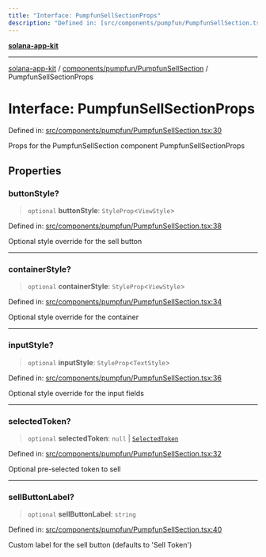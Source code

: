 ```yaml
---
title: "Interface: PumpfunSellSectionProps"
description: "Defined in: [src/components/pumpfun/PumpfunSellSection.tsx:30](https://github.com/SendArcade/solana-social-starter/blob/b27156124ee1831d644b1af765e8d55a2885cd4f/src/components/pumpfun/PumpfunSellSection.tsx#L30)"
---
```


[**solana-app-kit**](../../../../README.mdx)

***

[solana-app-kit](../../../../README.mdx) / [components/pumpfun/PumpfunSellSection](../README.mdx) / PumpfunSellSectionProps

# Interface: PumpfunSellSectionProps

Defined in: [src/components/pumpfun/PumpfunSellSection.tsx:30](https://github.com/SendArcade/solana-social-starter/blob/b27156124ee1831d644b1af765e8d55a2885cd4f/src/components/pumpfun/PumpfunSellSection.tsx#L30)

Props for the PumpfunSellSection component
 PumpfunSellSectionProps

## Properties

### buttonStyle?

> `optional` **buttonStyle**: `StyleProp`\<`ViewStyle`\>

Defined in: [src/components/pumpfun/PumpfunSellSection.tsx:38](https://github.com/SendArcade/solana-social-starter/blob/b27156124ee1831d644b1af765e8d55a2885cd4f/src/components/pumpfun/PumpfunSellSection.tsx#L38)

Optional style override for the sell button

***

### containerStyle?

> `optional` **containerStyle**: `StyleProp`\<`ViewStyle`\>

Defined in: [src/components/pumpfun/PumpfunSellSection.tsx:34](https://github.com/SendArcade/solana-social-starter/blob/b27156124ee1831d644b1af765e8d55a2885cd4f/src/components/pumpfun/PumpfunSellSection.tsx#L34)

Optional style override for the container

***

### inputStyle?

> `optional` **inputStyle**: `StyleProp`\<`TextStyle`\>

Defined in: [src/components/pumpfun/PumpfunSellSection.tsx:36](https://github.com/SendArcade/solana-social-starter/blob/b27156124ee1831d644b1af765e8d55a2885cd4f/src/components/pumpfun/PumpfunSellSection.tsx#L36)

Optional style override for the input fields

***

### selectedToken?

> `optional` **selectedToken**: `null` \| [`SelectedToken`](SelectedToken.mdx)

Defined in: [src/components/pumpfun/PumpfunSellSection.tsx:32](https://github.com/SendArcade/solana-social-starter/blob/b27156124ee1831d644b1af765e8d55a2885cd4f/src/components/pumpfun/PumpfunSellSection.tsx#L32)

Optional pre-selected token to sell

***

### sellButtonLabel?

> `optional` **sellButtonLabel**: `string`

Defined in: [src/components/pumpfun/PumpfunSellSection.tsx:40](https://github.com/SendArcade/solana-social-starter/blob/b27156124ee1831d644b1af765e8d55a2885cd4f/src/components/pumpfun/PumpfunSellSection.tsx#L40)

Custom label for the sell button (defaults to 'Sell Token')
